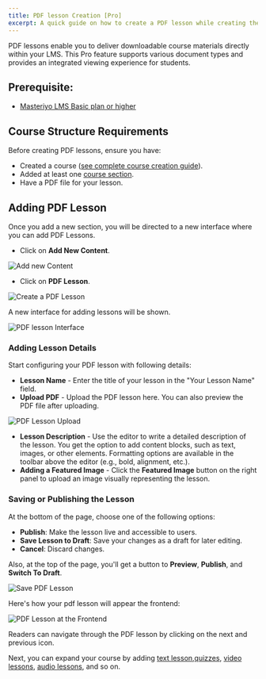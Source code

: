 ```yaml
---
title: PDF lesson Creation [Pro]
excerpt: A quick guide on how to create a PDF lesson while creating the course.
---
```


PDF lessons enable you to deliver downloadable course materials directly within your LMS. This Pro feature supports various document types and provides an integrated viewing experience for students.

## Prerequisite:
- [Masteriyo LMS Basic plan or higher](https://masteriyo.com/pricing/)  

## Course Structure Requirements
Before creating PDF lessons, ensure you have:  
- Created a course ([see complete course creation guide](https://docs.masteriyo.com/course-creation/complete-course-creation)).   
- Added at least one [course section](https://docs.masteriyo.com/course-creation/complete-course-creation#course-content-creation).    
- Have a PDF file for your lesson.    

## Adding PDF Lesson

Once you add a new section, you will be directed to a new interface where you can add PDF Lessons.

- Click on **Add New Content**.

![Add new Content](https://raw.githubusercontent.com/Masteriyo/masteriyo-docs/main/assets/images/text-lesson/add-new-content.png)

- Click on **PDF Lesson**.

![Create a PDF Lesson](https://raw.githubusercontent.com/Masteriyo/masteriyo-docs/main/assets/images/pdf-lesson/create-pdf-lesson.png)

A new interface for adding lessons will be shown.

![PDF lesson Interface](https://raw.githubusercontent.com/Masteriyo/masteriyo-docs/main/assets/images/pdf-lesson/pdf-lesson-interface.png)

### Adding Lesson Details
Start configuring your PDF lesson with following details:
   - **Lesson Name** - Enter the title of your lesson in the "Your Lesson Name" field.
   - **Upload PDF** - Upload the PDF lesson here. You can also preview the PDF file after uploading. 

![PDF Lesson Upload](https://raw.githubusercontent.com/Masteriyo/masteriyo-docs/main/assets/images/pdf-lesson/upload-pdf-lesson-file.gif)

   - **Lesson Description** - Use the editor to write a detailed description of the lesson. You get the option to add content blocks, such as text, images, or other elements. Formatting options are available in the toolbar above the editor (e.g., bold, alignment, etc.).
   - **Adding a Featured Image** - Click the **Featured Image** button on the right panel to upload an image visually representing the lesson.

### Saving or Publishing the Lesson

At the bottom of the page, choose one of the following options:
- **Publish**: Make the lesson live and accessible to users.
- **Save Lesson to Draft**: Save your changes as a draft for later editing.
- **Cancel**: Discard changes.  

Also, at the top of the page, you'll get a button to **Preview**, **Publish**, and **Switch To Draft**.   

![Save PDF Lesson](https://raw.githubusercontent.com/Masteriyo/masteriyo-docs/main/assets/images/pdf-lesson/publish-pdf-lesson.png)


Here's how your pdf lesson will appear the frontend:

![PDF Lesson at the Frontend](https://raw.githubusercontent.com/Masteriyo/masteriyo-docs/main/assets/images/pdf-lesson/pdf-lesson-at-frontend.png)  

Readers can navigate through the PDF lesson by clicking on the next and previous icon. 

Next, you can expand your course by adding [text lesson](https://docs.masteriyo.com/course-creation/text-lesson-creation),[quizzes](https://docs.masteriyo.com/course-creation/advanced-quiz-creation), [video lessons](https://docs.masteriyo.com/course-creation/video-lesson-creation), [audio lessons](https://docs.masteriyo.com/course-creation/audio-lesson-creation), and so on. 
